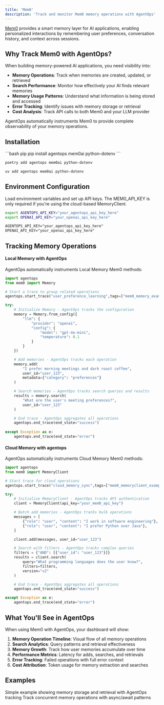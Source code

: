 ```yaml
---
title: 'Mem0'
description: 'Track and monitor Mem0 memory operations with AgentOps'
---
```


[Mem0](https://mem0.ai/) provides a smart memory layer for AI applications, enabling personalized interactions by remembering user preferences, conversation history, and context across sessions.

## Why Track Mem0 with AgentOps?

When building memory-powered AI applications, you need visibility into:
- **Memory Operations**: Track when memories are created, updated, or retrieved
- **Search Performance**: Monitor how effectively your AI finds relevant memories
- **Memory Usage Patterns**: Understand what information is being stored and accessed
- **Error Tracking**: Identify issues with memory storage or retrieval
- **Cost Analysis**: Track API calls to both Mem0 and your LLM provider

AgentOps automatically instruments Mem0 to provide complete observability of your memory operations.

## Installation

<CodeGroup>
```bash pip
pip install agentops mem0ai python-dotenv
```

```bash poetry
poetry add agentops mem0ai python-dotenv
```

```bash uv
uv add agentops mem0ai python-dotenv
```
</CodeGroup>

## Environment Configuration

Load environment variables and set up API keys. The MEM0_API_KEY is only required if you're using the cloud-based MemoryClient.
<CodeGroup>
  ```bash Export to CLI
  export AGENTOPS_API_KEY="your_agentops_api_key_here"
  export OPENAI_API_KEY="your_openai_api_key_here"
  ```
  ```txt Set in .env file
  AGENTOPS_API_KEY="your_agentops_api_key_here"
  OPENAI_API_KEY="your_openai_api_key_here"
  ```
</CodeGroup>

## Tracking Memory Operations
#### Local Memory with AgentOps

AgentOps automatically instruments Local Memory Mem0 methods:
```python
import agentops
from mem0 import Memory

# Start a trace to group related operations
agentops.start_trace("user_preference_learning",tags=["mem0_memory_example"])

try:
    # Initialize Memory - AgentOps tracks the configuration
    memory = Memory.from_config({
        "llm": {
            "provider": "openai",
            "config": {
                "model": "gpt-4o-mini",
                "temperature": 0.1
            }
        }
    })

    # Add memories - AgentOps tracks each operation
    memory.add(
        "I prefer morning meetings and dark roast coffee",
        user_id="user_123",
        metadata={"category": "preferences"}
    )

    # Search memories - AgentOps tracks search queries and results
    results = memory.search(
        "What are the user's meeting preferences?",
        user_id="user_123"
    )

    # End trace - AgentOps aggregates all operations
    agentops.end_trace(end_state="success")
    
except Exception as e:
    agentops.end_trace(end_state="error")
```

#### Cloud Memory with agentops
AgentOps automatically instruments Cloud Memory Mem0 methods:

```python
import agentops
from mem0 import MemoryClient

# Start trace for cloud operations
agentops.start_trace("cloud_memory_sync",tags=["mem0_memoryclient_example"])

try:
    # Initialize MemoryClient - AgentOps tracks API authentication
    client = MemoryClient(api_key="your_mem0_api_key")

    # Batch add memories - AgentOps tracks bulk operations
    messages = [
        {"role": "user", "content": "I work in software engineering"},
        {"role": "user", "content": "I prefer Python over Java"},
    ]

    client.add(messages, user_id="user_123")

    # Search with filters - AgentOps tracks complex queries
    filters = {"AND": [{"user_id": "user_123"}]}
    results = client.search(
        query="What programming languages does the user know?",
        filters=filters,
        version="v2"
    )

    # End trace - AgentOps aggregates all operations
    agentops.end_trace(end_state="success")

except Exception as e:
    agentops.end_trace(end_state="error")
```
## What You'll See in AgentOps

When using Mem0 with AgentOps, your dashboard will show:

1. **Memory Operation Timeline**: Visual flow of all memory operations
2. **Search Analytics**: Query patterns and retrieval effectiveness  
3. **Memory Growth**: Track how user memories accumulate over time
4. **Performance Metrics**: Latency for adds, searches, and retrievals
5. **Error Tracking**: Failed operations with full error context
6. **Cost Attribution**: Token usage for memory extraction and searches

## Examples

<CardGroup cols={2}>
  <Card title="Sync and Async Memory Operations" icon="book" href="/v2/examples/mem0">
    Simple example showing memory storage and retrieval with AgentOps tracking
  </Card>
  
  <Card title="Sync and Async MemoryClient Operations" icon="cloud" href="https://github.com/AgentOps-AI/agentops/blob/main/examples/mem0/mem0_memoryclient_example.ipynb">
    Track concurrent memory operations with async/await patterns
  </Card>

</CardGroup>

<script type="module" src="/scripts/github_stars.js"></script>
<script type="module" src="/scripts/scroll-img-fadein-animation.js"></script>
<script type="module" src="/scripts/button_heartbeat_animation.js"></script>
<script type="module" src="/scripts/adjust_api_dynamically.js"></script>